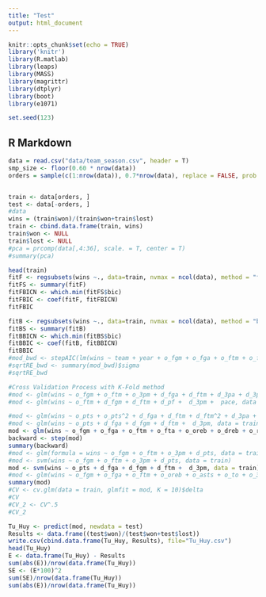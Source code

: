```yaml
---
title: "Test"
output: html_document
---
```


```r
knitr::opts_chunk$set(echo = TRUE)
library('knitr')
library(R.matlab)
library(leaps)
library(MASS)
library(magrittr)
library(dtplyr)
library(boot)
library(e1071)

set.seed(123)
```

## R Markdown

```r
data = read.csv("data/team_season.csv", header = T)
smp_size <- floor(0.60 * nrow(data))
orders = sample(c(1:nrow(data)), 0.7*nrow(data), replace = FALSE, prob = NULL)


train <- data[orders, ]
test <- data[-orders, ]
#data
wins = (train$won)/(train$won+train$lost)
train <- cbind.data.frame(train, wins)
train$won <- NULL
train$lost <- NULL
#pca = prcomp(data[,4:36], scale. = T, center = T)
#summary(pca)

head(train)
fitF <- regsubsets(wins ~., data=train, nvmax = ncol(data), method = "forward")
fitFS <- summary(fitF)
fitFBICN <- which.min(fitFS$bic)
fitFBIC <- coef(fitF, fitFBICN)
fitFBIC

fitB <- regsubsets(wins ~., data=train, nvmax = ncol(data), method = "backward")
fitBS <- summary(fitB)
fitBBICN <- which.min(fitBS$bic)
fitBBIC <- coef(fitB, fitBBICN)
fitBBIC
#mod_bwd <- stepAIC(lm(wins ~ team + year + o_fgm + o_fga + o_ftm + o_fta + o_oreb + o_dreb + o_reb + o_asts + o_pf + o_stl + o_to + o_blk + o_3pm + o_3pa + o_pts + d_fgm + d_fga + d_ftm + d_fta + d_oreb + d_dreb + d_reb + d_asts + d_pf + d_stl + d_to +d_blk + d_3pm + d_3pa + d_pts   + pace, data = train), direction = "backward", test = "F")
#sqrtRE_bwd <- summary(mod_bwd)$sigma
#sqrtRE_bwd
```

```r
#Cross Validation Process with K-Fold method
#mod <- glm(wins ~ o_fgm + o_ftm + o_3pm + d_fga + d_ftm + d_3pa + d_3pa^2, data = train)
#mod <- glm(wins ~ o_ftm + d_fgm + d_ftm + d_pf +  d_3pm +  pace, data = train)

#mod <- glm(wins ~ o_pts + o_pts^2 + d_fga + d_ftm + d_ftm^2 + d_3pa + d_3pa^2, data = train)
#mod <- glm(wins ~ o_pts + d_fga + d_fgm + d_ftm +  d_3pm, data = train) 
mod <- glm(wins ~ o_fgm + o_fga + o_ftm + o_fta + o_oreb + o_dreb + o_reb + o_asts + o_pf + o_stl + o_to + o_blk + o_3pm + o_3pa + o_pts + d_fgm + d_fga + d_ftm + d_fta + d_oreb + d_dreb + d_reb + d_asts + d_pf + d_stl + d_to +d_blk + d_3pm + d_3pa + d_pts + pace, data = train, family = binomial()) 
backward <- step(mod)
summary(backward)
#mod <- glm(formula = wins ~ o_fgm + o_ftm + o_3pm + d_pts, data = train, family = binomial())
#mod <- svm(wins ~ o_fgm + o_ftm + o_3pm + d_pts, data = train)
mod <- svm(wins ~ o_pts + d_fga + d_fgm + d_ftm +  d_3pm, data = train)
#mod <- glm(wins ~ o_fgm + o_fga + o_ftm + o_oreb + o_asts + o_to + o_3pm + d_fgm + d_fga + d_ftm + d_to + d_blk + d_3pm, data = train)
summary(mod)
#CV <- cv.glm(data = train, glmfit = mod, K = 10)$delta
#CV
#CV_2 <- CV^.5
#CV_2

Tu_Huy <- predict(mod, newdata = test)
Results <- data.frame((test$won)/(test$won+test$lost))
write.csv(cbind.data.frame(Tu_Huy, Results), file="Tu_Huy.csv")
head(Tu_Huy)
E <- data.frame(Tu_Huy) - Results
sum(abs(E))/nrow(data.frame(Tu_Huy))
SE <- (E*100)^2
sum(SE)/nrow(data.frame(Tu_Huy))
sum(abs(E))/nrow(data.frame(Tu_Huy))

```

